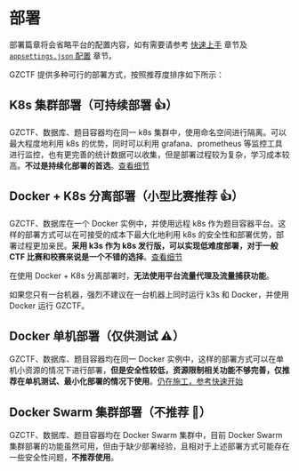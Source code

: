 
# 部署

<Callout type="info">

部署篇章将会省略平台的配置内容，如有需要请参考 [快速上手](/zh/quick-start) 章节及 [`appsettings.json` 配置](/zh/config/appsettings) 章节。

</Callout>

GZCTF 提供多种可行的部署方式，按照推荐度排序如下所示：

## K8s 集群部署（可持续部署 👍）

GZCTF、数据库、题目容器均在同一 k8s 集群中，使用命名空间进行隔离。可以最大程度地利用 k8s 的优势，同时可以利用 grafana、prometheus 等监控工具进行监控，也有更完善的统计数据可以收集，但是部署过程较为复杂，学习成本较高。**不过是持续化部署的首选**。[查看细节](/zh/deployment/k8s-only)

## Docker + K8s 分离部署（小型比赛推荐 👍）

GZCTF、数据库在一个 Docker 实例中，并使用远程 k8s 作为题目容器平台。这样的部署方式可以在可接受的成本下最大化地利用 k8s 的安全性和部署优势，部署过程更加亲民。**采用 k3s 作为 k8s 发行版，可以实现低难度部署，对于一般 CTF 比赛和校赛来说是一个不错的选择**。[查看细节](/zh/deployment/docker-k8s)

<Callout type="warning">

在使用 Docker + K8s 分离部署时，**无法使用平台流量代理及流量捕获功能**。

如果您只有一台机器，强烈不建议在一台机器上同时运行 k3s 和 Docker，并使用 Docker 运行 GZCTF。

</Callout>

## Docker 单机部署（仅供测试 ⚠️）

GZCTF、数据库、题目容器均在同一 Docker 实例中，这样的部署方式可以在单机小资源的情况下进行部署，**但是安全性较低，资源限制相关功能不够完善，仅推荐在单机测试、最小化部署的情况下使用**。[仍在施工，参考快速开始](/zh/quick-start)

## Docker Swarm 集群部署（不推荐 🚫）

GZCTF、数据库、题目容器均在 Docker Swarm 集群中，目前 Docker Swarm 集群部署的功能虽然可用，但由于缺少部署经验，且相对于上述部署方式可能存在一些安全性问题，**不推荐使用**。
